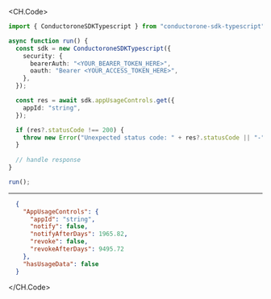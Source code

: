 
<CH.Code>
```typescript Get.ts
import { ConductoroneSDKTypescript } from "conductorone-sdk-typescript";

async function run() {
  const sdk = new ConductoroneSDKTypescript({
    security: {
      bearerAuth: "<YOUR_BEARER_TOKEN_HERE>",
      oauth: "Bearer <YOUR_ACCESS_TOKEN_HERE>",
    },
  });

  const res = await sdk.appUsageControls.get({
    appId: "string",
  });

  if (res?.statusCode !== 200) {
    throw new Error("Unexpected status code: " + res?.statusCode || "-");
  }
  
  // handle response
}

run();
```
---

```json Example Response
  {
    "AppUsageControls": {
      "appId": "string",
      "notify": false,
      "notifyAfterDays": 1965.82,
      "revoke": false,
      "revokeAfterDays": 9495.72
    },
    "hasUsageData": false
  }
```
</CH.Code>
